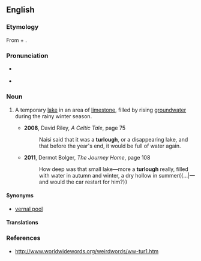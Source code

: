 ==English==
{{was wotd|2013|November|8}}
{{wikipedia|Turlough (lake)}}

===Etymology===
From {{etyl|ga|en}} {{m|ga|tur||dry}} + {{m|ga|loch||lake}}.

===Pronunciation===
* {{a|UK}} {{IPA|/ˈtɜː.lɒx/|lang=en}}
* {{hyphenation|tur|lough|lang=en}}

===Noun===
{{en-noun}}

# {{label|en|Ireland}} A temporary [[lake]] in an area of [[limestone]], filled by rising [[groundwater]] during the rainy winter season.
#* '''2008''', David Riley, ''A Celtic Tale'', page 75
#*: Naisi said that it was a '''turlough''', or a disappearing lake, and that before the year's end, it would be full of water again.
#* '''2011''', Dermot Bolger, ''The Journey Home'', page 108
#*: How deep was that small lake—more a '''turlough''' really, filled with water in autumn and winter, a dry hollow in summer{{...|—and would the car restart for him?}}

====Synonyms====
* {{sense|temporary lake}} [[vernal pool]]

====Translations====
{{trans-top|temporary lake}}
{{trans-mid}}
{{trans-bottom}}

===References===
* http://www.worldwidewords.org/weirdwords/ww-tur1.htm
